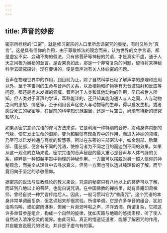 ```yaml
---
---
---
```

title: 声音的妙密
---




密宗所标榜的“口密”，就是修习密宗的人口里所念诵密咒的奥秘，有时又称为“真言”。这是具有信仰的作用，由于尊敬修法的观念而来，认为世界的文字言语，都是虚妄不实、变动不拘的假法，只有佛菩萨等神秘的咒语，才是真实不虚，通于人天之间极为奥秘的至言。是否果真如此，那是一个非常复杂的问题，留待将来神秘科学去研究探讨。现在要讲的，便是音声对有关人体妙密的问题。

音声在物理世界中的作用，到目前为止，除了自然科学已经了解声学的原理和应用以外，至于宇宙间的生命与音声的关系，以及植物和矿物等有无音波辐射和反应等问题，都还是尚未发掘的领域。音声对于人类和其他动物的作用，早已被世人所知。但人类对于音声的学识，耳熟能详的，还只知其能沟通人与人之间，人与动物之间的思想、情感等。至于利用音声促使人与动物等的生命，得以启发生机，或者感受死亡的秘密等，在目前的科学知识范围里，还是一片空白，尚须有待新的研究和努力。

如果从密宗念诵咒语的修习方法来讲，它是利用一种特别的音符，震动身体内部的气脉，使它发出生命的潜能，变为超越惯有现象界中的作用，而进入神妙的领域，乃至可以启发神通与高度的智慧等。所以在东密的三部密法中，如金刚部、胎藏部、莲花部，便各有不同的咒语，使修习者为不同之目的而达到不同的效果。如果从这一观点的立场来说，密宗咒语的音声秘密的最大重心是音声与人体气脉的关系，纯粹是一种超越宇宙中物理的神秘作用。一方面可以摆脱对另一超人信仰的神秘观念，而完全从理性中去寻求真义，但另一方面也可以透过纯理智的了解，而毕竟归向于坚定的恭敬信仰。

据密宗的说法与显教经论的教义来说，咒语的秘密只有八地以上的菩萨可以了解，而证到八地以上的菩萨，也能自说咒语。在中国佛教的禅宗里，就有普庵印肃禅师，曾经自说一种咒言传给后人。因此，一般习惯叫它为“普庵咒”。这个咒语的本身非常单调而复杂，但念诵起来却很灵验。所谓单调，它是许多单音的组合，犹如虫鸣鸟叫，或如密雨淋淋，但闻一片淅沥哗啦之声，洋洋洒洒。所谓复杂，它把这许多单音参差组合，构成一个自然的旋律，犹如天籁与地籁的悠扬肃穆，听了使人自然进入清净空灵的境界。由此可知，真正的悟道证道者，能够了解密咒的作用，并自能宣说密咒的说法，并非是子虚乌有的事。